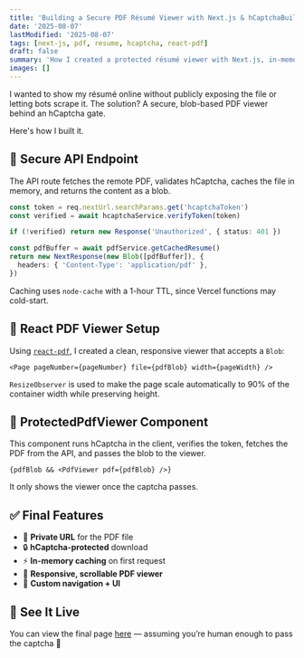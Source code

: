 ```yaml
---
title: 'Building a Secure PDF Résumé Viewer with Next.js & hCaptchaBuilding a Secure PDF Résumé Viewer with Next.js & hCaptcha'
date: '2025-08-07'
lastModified: '2025-08-07'
tags: [next-js, pdf, resume, hcaptcha, react-pdf]
draft: false
summary: 'How I created a protected résumé viewer with Next.js, in-memory caching, and bot protection using hCaptcha'
images: []
---
```


I wanted to show my résumé online without publicly exposing the file or letting bots scrape it. The solution? A secure, blob-based PDF viewer behind an hCaptcha gate.

Here's how I built it.

## 🔐 Secure API Endpoint

The API route fetches the remote PDF, validates hCaptcha, caches the file in memory, and returns the content as a blob.

```ts
const token = req.nextUrl.searchParams.get('hcaptchaToken')
const verified = await hcaptchaService.verifyToken(token)

if (!verified) return new Response('Unauthorized', { status: 401 })

const pdfBuffer = await pdfService.getCachedResume()
return new NextResponse(new Blob([pdfBuffer]), {
  headers: { 'Content-Type': 'application/pdf' },
})
```

Caching uses `node-cache` with a 1-hour TTL, since Vercel functions may cold-start.

## 🧱 React PDF Viewer Setup

Using [`react-pdf`](https://github.com/wojtekmaj/react-pdf), I created a clean, responsive viewer that accepts a `Blob`:

```tsx
<Page pageNumber={pageNumber} file={pdfBlob} width={pageWidth} />
```

`ResizeObserver` is used to make the page scale automatically to 90% of the container width while preserving height.

## 🧪 ProtectedPdfViewer Component

This component runs hCaptcha in the client, verifies the token, fetches the PDF from the API, and passes the blob to the viewer.

```tsx
{pdfBlob && <PdfViewer pdf={pdfBlob} />}
```

It only shows the viewer once the captcha passes.

## ✅ Final Features

- 📄 **Private URL** for the PDF file
- 🔒 **hCaptcha-protected** download
- ⚡ **In-memory caching** on first request
- 📱 **Responsive, scrollable PDF viewer**
- 💬 **Custom navigation + UI**

## 🚀 See It Live

You can view the final page [here](/resume) — assuming you’re human enough to pass the captcha 🧠
